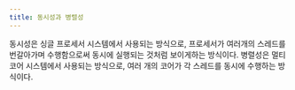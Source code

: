 ```yaml
---
title: 동시성과 병렬성
---
```


동시성은 싱글 프로세서 시스템에서 사용되는 방식으로, 프로세서가 여러개의 스레드를
번갈아가며 수행함으로써 동시에 실행되는 것처럼 보이게하는 방식이다. 병렬성은 멀티코어 시스템에서
사용되는 방식으로, 여러 개의 코어가 각 스레드를 동시에 수행하는 방식이다.

